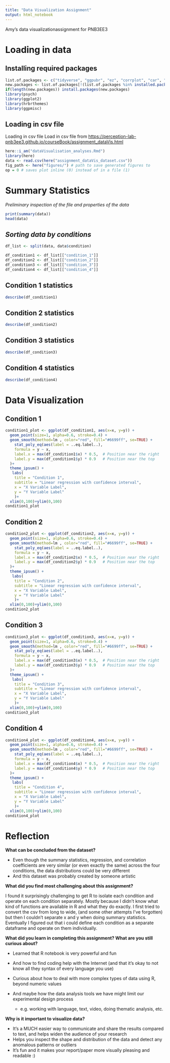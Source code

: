 ```yaml
---
title: "Data Visualization Assignment"
output: html_notebook
---
```


Amy's data visualizationassignment for PNB3EE3

# Loading in data

## Installing required packages

```r
list.of.packages <- c("tidyverse", "ggpubr", "ez", "corrplot", "car", "stats","PerformanceAnalytics", "afex", "emmeans", "mlma", "ggplot2", "ggExtra", "psych", "ggpubr", "here", "gridExtra", "ggridges","hrbrthemes","psych","ggpmisc")
new.packages <- list.of.packages[!(list.of.packages %in% installed.packages()[,"Package"])]
if(length(new.packages)) install.packages(new.packages) 
library(psych)
library(ggplot2)
library(hrbrthemes)
library(ggpmisc)
```

## Loading in csv file 
Loading in csv file Load in csv file from <https://perception-lab-pnb3ee3.github.io/courseBook/assignment_dataVis.html>

```r
here::i_am("dataVisualisation_analyses.Rmd")
library(here)
data <- read.csv(here("assignment_dataVis_dataset.csv")) 
fig_path <- here("figures/") # path to save generated figures to
op = 0 # saves plot inline (0) instead of in a file (1)
```

# Summary Statistics

*Preliminary inspection of the file and properties of the data*

```r
print(summary(data))
head(data)
```

## *Sorting data by conditions*

```r
df_list <- split(data, data$condition)

df_condition1 <- df_list[["condition_1"]]
df_condition2 <- df_list[["condition_2"]]
df_condition3 <- df_list[["condition_3"]]
df_condition4 <- df_list[["condition_4"]]

```

## Condition 1 statistics

```r
describe(df_condition1)
```

## Condition 2 statistics

```r
describe(df_condition2)
```

## Condition 3 statistics

```r
describe(df_condition3)
```

## Condition 4 statistics

```r
describe(df_condition4)
```

# Data Visualization

## Condition 1

```r
condition1_plot <- ggplot(df_condition1, aes(x=x, y=y)) +
  geom_point(size=1, alpha=0.6, stroke=0.4) +
  geom_smooth(method=lm , color="red", fill="#6699ff", se=TRUE) +
    stat_poly_eq(aes(label = ..eq.label..), 
    formula = y ~ x, 
    label.x = max(df_condition1$x) * 0.5,  # Position near the right
    label.y = max(df_condition1$y) * 0.9   # Position near the top
  )+
  theme_ipsum() +
   labs(
    title = "Condition 1",
    subtitle = "Linear regression with confidence interval",
    x = "X Variable Label",
    y = "Y Variable Label"
    )+
  xlim(0,100)+ylim(0,100)
condition1_plot
```

## Condition 2

```r
condition2_plot <- ggplot(df_condition2, aes(x=x, y=y)) +
  geom_point(size=1, alpha=0.6, stroke=0.4) +
  geom_smooth(method=lm , color="red", fill="#6699ff", se=TRUE) +
    stat_poly_eq(aes(label = ..eq.label..), 
    formula = y ~ x, 
    label.x = max(df_condition2$x) * 0.5,  # Position near the right
    label.y = max(df_condition2$y) * 0.9   # Position near the top
  )+
  theme_ipsum() +
   labs(
    title = "Condition 2",
    subtitle = "Linear regression with confidence interval",
    x = "X Variable Label",
    y = "Y Variable Label"
    )+
  xlim(0,100)+ylim(0,100)
condition2_plot
```

## Condition 3

```r
condition3_plot <- ggplot(df_condition3, aes(x=x, y=y)) +
  geom_point(size=1, alpha=0.6, stroke=0.4) +
  geom_smooth(method=lm , color="red", fill="#6699ff", se=TRUE) +
    stat_poly_eq(aes(label = ..eq.label..), 
    formula = y ~ x, 
    label.x = max(df_condition3$x) * 0.5,  # Position near the right
    label.y = max(df_condition3$y) * 0.9   # Position near the top
  )+
  theme_ipsum() +
   labs(
    title = "Condition 3",
    subtitle = "Linear regression with confidence interval",
    x = "X Variable Label",
    y = "Y Variable Label"
    )+
  xlim(0,100)+ylim(0,100)
condition3_plot
```

## Condition 4

```r
condition4_plot <- ggplot(df_condition4, aes(x=x, y=y)) +
  geom_point(size=1, alpha=0.6, stroke=0.4) +
  geom_smooth(method=lm , color="red", fill="#6699ff", se=TRUE) +
    stat_poly_eq(aes(label = ..eq.label..), 
    formula = y ~ x, 
    label.x = max(df_condition4$x) * 0.5,  # Position near the right
    label.y = max(df_condition4$y) * 0.9   # Position near the top
  )+
  theme_ipsum() +
   labs(
    title = "Condition 4",
    subtitle = "Linear regression with confidence interval",
    x = "X Variable Label",
    y = "Y Variable Label"
    )+
  xlim(0,100)+ylim(0,100)
condition4_plot
```

# Reflection
**What can be concluded from the dataset?**

 - Even though the summary statistics, regression, and correlation coefficients are very similar (or even exactly the same) across the four conditions, the data distributions could be very different
- And this dataset was probably created by someone artistic

**What did you find most challenging about this assignment?**

I found it surprisingly challenging to get R to isolate each condition and operate on each condition separately. Mostly because I didn't know what kind of functions are available in R and what they do exactly. I first tried to convert the csv from long to wide, (and some other attempts I've forgotten) but then I couldn't separate x and y when doing summary statistics. 
Eventually I figured out that i could define each condition as a separate dataframe and operate on them individually. 

**What did you learn in completing this assignment? What are you still curious about?**

 - Learned that R notebook is very powerful and fun
- And how to find coding help with the Internet (and that it's okay to not know all they syntax of every language you use)


- Curious about how to deal with more complex types of data using R, beyond numeric values
- And maybe how the data analysis tools we have might limit our experimental design process
  - e.g. working with language, text, video, doing thematic analysis, etc. 
  
**Why is it important to visualize data?**

 - It's a MUCH easier way to communicate and share the results compared to text, and helps widen the audience of your research
- Helps you inspect the shape and distribution of the data and detect any anomalous patterns or outliers
- It's fun and it makes your report/paper more visually pleasing and readable :)